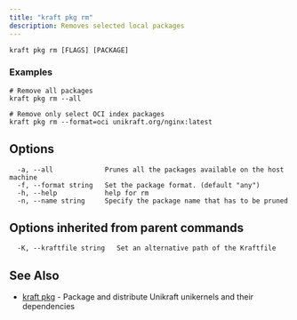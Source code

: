 ```yaml
---
title: "kraft pkg rm"
description: Removes selected local packages
---
```


```
kraft pkg rm [FLAGS] [PACKAGE]
```

### Examples

```
# Remove all packages
kraft pkg rm --all

# Remove only select OCI index packages
kraft pkg rm --format=oci unikraft.org/nginx:latest
```

## Options

```
  -a, --all             Prunes all the packages available on the host machine
  -f, --format string   Set the package format. (default "any")
  -h, --help            help for rm
  -n, --name string     Specify the package name that has to be pruned
```

## Options inherited from parent commands

```
  -K, --kraftfile string   Set an alternative path of the Kraftfile
```

## See Also

* [kraft pkg](kraft_pkg.md)	 - Package and distribute Unikraft unikernels and their dependencies

